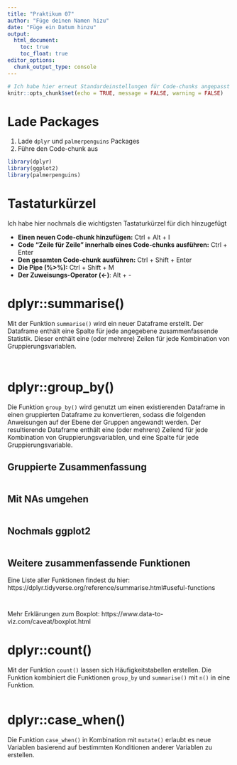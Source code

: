```yaml
---
title: "Praktikum 07"
author: "Füge deinen Namen hizu"
date: "Füge ein Datum hinzu"
output: 
  html_document: 
    toc: true
    toc_float: true
editor_options: 
  chunk_output_type: console
---
```


```r

# Ich habe hier erneut Standardeinstellungen für Code-chunks angepasst
knitr::opts_chunk$set(echo = TRUE, message = FALSE, warning = FALSE)

```

# Lade Packages

1. Lade `dplyr` und `palmerpenguins` Packages
2. Führe den Code-chunk aus

```r

library(dplyr)
library(ggplot2)
library(palmerpenguins)

```
# Tastaturkürzel

Ich habe hier nochmals die wichtigsten Tastaturkürzel für dich hinzugefügt

- **Einen neuen Code-chunk hinzufügen:** Ctrl + Alt + I
- **Code "Zeile für Zeile" innerhalb eines Code-chunks ausführen:** Ctrl + Enter
- **Den gesamten Code-chunk ausführen:** Ctrl + Shift + Enter
- **Die Pipe (%>%):** Ctrl + Shift + M
- **Der Zuweisungs-Operator (<-)**: Alt + -

# dplyr::summarise()

Mit der Funktion `summarise()` wird ein neuer Dataframe erstellt. Der Dataframe enthält eine Spalte für jede angegebene zusammenfassende Statistik. Dieser enthält eine (oder mehrere) Zeilen für jede Kombination von Gruppierungsvariablen.

```r


```


```r


```

# dplyr::group_by()

Die Funktion `group_by()` wird genutzt um einen existierenden Dataframe in einen gruppierten Dataframe zu konvertieren, sodass die folgenden Anweisungen auf der Ebene der Gruppen angewandt werden. Der resultierende Dataframe enthält eine (oder mehrere) Zeilend für jede Kombination von Gruppierungsvariablen, und eine Spalte für jede Gruppierungsvariable.

## Gruppierte Zusammenfassung

```r


```

## Mit NAs umgehen

```r



```

## Nochmals ggplot2

```r


```

## Weitere zusammenfassende Funktionen

Eine Liste aller Funktionen findest du hier: https://dplyr.tidyverse.org/reference/summarise.html#useful-functions

```r


```


```r


```

Mehr Erklärungen zum Boxplot: https://www.data-to-viz.com/caveat/boxplot.html

# dplyr::count()

Mit der Funktion `count()` lassen sich Häufigkeitstabellen erstellen. Die Funktion kombiniert die Funktionen `group_by` und `summarise()` mit `n()` in eine Funktion.

```r



```

# dplyr::case_when()

Die Funktion `case_when()` in Kombination mit `mutate()` erlaubt es neue Variablen basierend auf bestimmten Konditionen anderer Variablen zu erstellen.

```r


```


```r



```




